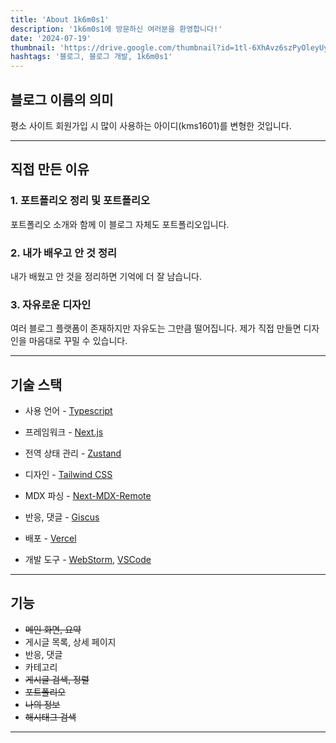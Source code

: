 ```yaml
---
title: 'About 1k6m0s1'
description: '1k6m0s1에 방문하신 여러분을 환영합니다!'
date: '2024-07-19'
thumbnail: 'https://drive.google.com/thumbnail?id=1tl-6XhAvz6szPyOleyUyhwDR_ARUZfd5&sz=w1000'
hashtags: '블로그, 블로그 개발, 1k6m0s1'
---
```


## 블로그 이름의 의미

평소 사이트 회원가입 시 많이 사용하는 아이디(kms1601)를 변형한 것입니다.

---

## 직접 만든 이유

### 1. 포트폴리오 정리 및 포트폴리오

포트폴리오 소개와 함께 이 블로그 자체도 포트폴리오입니다.

### 2. 내가 배우고 안 것 정리

내가 배웠고 안 것을 정리하면 기억에 더 잘 남습니다.

### 3. 자유로운 디자인

여러 블로그 플랫폼이 존재하지만 자유도는 그만큼 떨어집니다. 제가 직접 만들면 디자인을 마음대로 꾸밀 수 있습니다.

---

## 기술 스택

- 사용 언어 - [Typescript](https://www.typescriptlang.org/)

- 프레임워크 - [Next.js](https://nextjs.org/)

- 전역 상태 관리 - [Zustand](https://zustand-demo.pmnd.rs/)

- 디자인 - [Tailwind CSS](https://tailwindcss.com/)

- MDX 파싱 - [Next-MDX-Remote](https://github.com/hashicorp/next-mdx-remote#)

- 반응, 댓글 - [Giscus](https://giscus.app/)

- 배포 - [Vercel](https://vercel.com/)

- 개발 도구 - [WebStorm](https://www.jetbrains.com/webstorm/), [VSCode](https://code.visualstudio.com/)

---

## 기능

- ~~메인 화면, 요약~~
- 게시글 목록, 상세 페이지
- 반응, 댓글
- 카테고리
- ~~게시글 검색, 정렬~~
- ~~포트폴리오~~
- ~~나의 정보~~
- ~~해시태그 검색~~

---